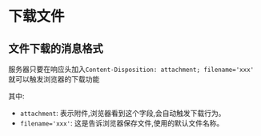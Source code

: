 # 下载文件

## 文件下载的消息格式

服务器只要在响应头加入`Content-Disposition: attachment; filename='xxx'` 就可以触发浏览器的下载功能

其中:

- `attachment`: 表示附件,浏览器看到这个字段,会自动触发下载行为。
- `filename='xxx'`: 这是告诉浏览器保存文件,使用的默认文件名称。
